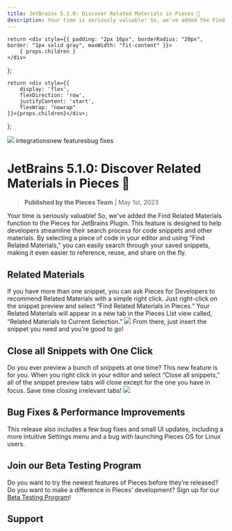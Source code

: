 ```yaml
---
title: JetBrains 5.1.0: Discover Related Materials in Pieces 🧩
description: Your time is seriously valuable! So, we've added the Find Related Materials function to the Pieces for JetBrains Plugin. This feature is designed to help developers streamline their search process for code snippets and other materials. By selecting a piece of code in your editor and using "Find Related Materials", you can easily search through your saved snippets, making it even easier to reference, reuse, and share on the fly.
---
```


    return <div style={{ padding: "2px 16px", borderRadius: "20px", border: "1px solid gray", maxWidth: "fit-content" }}>
        { props.children }
    </div>
};

    return <div style={{
        display: 'flex',
        flexDirection: 'row',
        justifyContent: 'start',
        flexWrap: "nowrap"
    }}>{props.children}</div>;
};

<link rel="canonical" href="https://code.pieces.app/updates/pieces-jetbrains-related-materials" />

![](https://uploads-ssl.webflow.com/6143afec68f555387049efb3/642b1c5c6aefa22554f6da56_jetbrains-510_cf49d1c72891c78f033c947a47cdeeba_2000.jpeg)
<GridFlexRow><Tag>integrations</Tag><Tag>new features</Tag><Tag>bug fixes</Tag></GridFlexRow>

# JetBrains 5.1.0: Discover Related Materials in Pieces 🧩
> **Published by the Pieces Team** | May 1st, 2023

Your time is seriously valuable! So, we've added the Find Related Materials function to the Pieces for JetBrains Plugin. This feature is designed to help developers streamline their search process for code snippets and other materials. By selecting a piece of code in your editor and using &quot;Find Related Materials,&quot; you can easily search through your saved snippets, making it even easier to reference, reuse, and share on the fly.

## Related Materials
If you have more than one snippet, you can ask Pieces for Developers to recommend Related Materials with a simple right click. Just right-click on the snippet preview and select “Find Related Materials in Pieces.” Your Related Materials will appear in a new tab in the Pieces List view called, “Related Materials to Current Selection.”
![](https://uploads-ssl.webflow.com/6143afec68f555387049efb3/642b1c5d6aefa202b6f6db94_jb-related-materials_ab3ff2bd781df911a3aa9bb5a49e934f_800.jpeg)
From there, just insert the snippet you need and you’re good to go!

## Close all Snippets with One Click
Do you ever preview a bunch of snippets at one time? This new feature is for you. When you right click in your editor and select “Close all snippets,” all of the snippet preview tabs will close except for the one you have in focus. Save time closing irrelevant tabs!
![](https://uploads-ssl.webflow.com/6143afec68f555387049efb3/642b1c5d6aefa2dad2f6dba0_one-click_9aded2b82248a82396cec073ded518aa_800.jpeg)

## Bug Fixes & Performance Improvements
This release also includes a few bug fixes and small UI updates, including a more intuitive Settings menu and a bug with launching Pieces OS for Linux users.

## Join our Beta Testing Program
Do you want to try the newest features of Pieces before they’re released? Do you want to make a difference in Pieces’ development? Sign up for our <a href="https://getpieces.typeform.com/to/XGGlUqEI" target="_blank" rel="noopener noreferrer">Beta Testing Program</a>!

## Support
